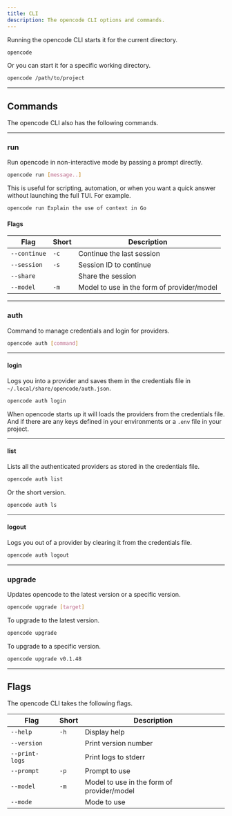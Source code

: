 ```yaml
---
title: CLI
description: The opencode CLI options and commands.
---
```


Running the opencode CLI starts it for the current directory.

```bash
opencode
```

Or you can start it for a specific working directory.

```bash
opencode /path/to/project
```

---

## Commands

The opencode CLI also has the following commands.

---

### run

Run opencode in non-interactive mode by passing a prompt directly.

```bash
opencode run [message..]
```

This is useful for scripting, automation, or when you want a quick answer without launching the full TUI. For example.

```bash "opencode run"
opencode run Explain the use of context in Go
```

#### Flags

| Flag         | Short | Description                                |
| ------------ | ----- | ------------------------------------------ |
| `--continue` | `-c`  | Continue the last session                  |
| `--session`  | `-s`  | Session ID to continue                     |
| `--share`    |       | Share the session                          |
| `--model`    | `-m`  | Model to use in the form of provider/model |

---

### auth

Command to manage credentials and login for providers.

```bash
opencode auth [command]
```

---

#### login

Logs you into a provider and saves them in the credentials file in `~/.local/share/opencode/auth.json`.

```bash
opencode auth login
```

When opencode starts up it will loads the providers from the credentials file. And if there are any keys defined in your environments or a `.env` file in your project.

---

#### list

Lists all the authenticated providers as stored in the credentials file.

```bash
opencode auth list
```

Or the short version.

```bash
opencode auth ls
```

---

#### logout

Logs you out of a provider by clearing it from the credentials file.

```bash
opencode auth logout
```

---

### upgrade

Updates opencode to the latest version or a specific version.

```bash
opencode upgrade [target]
```

To upgrade to the latest version.

```bash
opencode upgrade
```

To upgrade to a specific version.

```bash
opencode upgrade v0.1.48
```

---

## Flags

The opencode CLI takes the following flags.

| Flag           | Short | Description          |
| -------------- | ----- | -------------------- |
| `--help`       | `-h`  | Display help         |
| `--version`    |       | Print version number |
| `--print-logs` |       | Print logs to stderr |
| `--prompt`     | `-p`  | Prompt to use        |
| `--model`      | `-m`  | Model to use in the form of provider/model |
| `--mode`       |       | Mode to use          |
